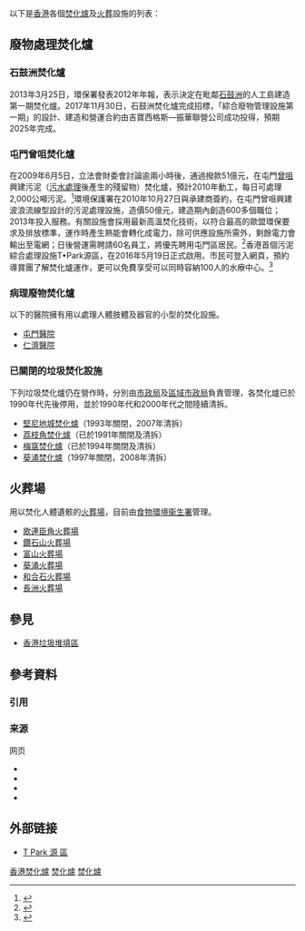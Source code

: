 以下是[[香港|香港]]各個[[焚化爐|焚化爐]]及[[火葬|火葬]]設施的列表：

==廢物處理焚化爐==
===石鼓洲焚化爐===
2013年3月25日，環保署發表2012年年報，表示決定在毗鄰[[石鼓洲|石鼓洲]]的人工島建造第一期焚化爐。2017年11月30日，石鼓洲焚化爐完成招標，「綜合廢物管理設施第一期」的設計、建造和營運合約由吉寶西格斯—振華聯營公司成功投得，預期2025年完成。

===屯門曾咀焚化爐===
{{main|T·PARK 源·區}}
在2009年6月5日，立法會財委會討論逾兩小時後，通過撥款51億元，在屯門[[曾咀|曾咀]]興建污泥（[[污水處理|污水處理]]後產生的殘留物）焚化爐，預計2010年動工，每日可處理2,000公噸污泥。<ref>{{cite news|url=http://news.sina.com.hk/cgi-bin/nw/show.cgi/5/1/1/1158554/1.html|title=51億屯門建焚化爐拍板|newspaper=''星島 (新浪)''|date=2009年6月6日|access-date=2012年4月19日|archive-url=https://web.archive.org/web/20090611021918/http://news.sina.com.hk/cgi-bin/nw/show.cgi/5/1/1/1158554/1.html|archive-date=2009年6月11日|dead-url=yes}}</ref>環境保護署在2010年10月27日與承建商簽約，在屯門曾咀興建波浪流線型設計的污泥處理設施，造價50億元，建造期內創造600多個職位；2013年投入服務。有關設施會採用最新高溫焚化技術，以符合最高的歐盟環保要求及排放標準，運作時產生熱能會轉化成電力，除可供應設施所需外，剩餘電力會輸出至電網；日後營運需聘請60名員工，將優先聘用屯門區居民。<ref>{{cite news|url=http://paper.wenweipo.com/2010/10/28/HK1010280009.htm|title=屯門50億建污泥焚化爐|newspaper=''[[文汇报_(香港)|文匯報]]''|date=2010年10月28日|access-date=2012年4月19日|archive-url=https://web.archive.org/web/20110307001714/http://paper.wenweipo.com/2010/10/28/HK1010280009.htm|archive-date=2011年3月7日|dead-url=yes}}</ref>香港首個污泥綜合處理設施T•Park源區，在2016年5月19日正式啟用。市民可登入網頁，預約導賞團了解焚化爐運作，更可以免費享受可以同時容納100人的水療中心。<ref>{{cite news|url=http://hk.on.cc/hk/bkn/cnt/news/20160519/bkn-20160519132349993-0519_00822_001.html|newspaper=''[[东方日报_(香港)|东方日报 (香港)]]''|title=屯門焚化爐轉廢為能變水療中心 市民免費歎|date=2016年5月19日}}</ref>

===病理廢物焚化爐===
以下的醫院擁有用以處理人體肢體及器官的小型的焚化設施。
*[[屯門醫院|屯門醫院]]
*[[仁濟醫院_(香港)|仁濟醫院]]

===已關閉的垃圾焚化設施===
下列垃圾焚化爐仍在營作時，分別由[[市政局_(香港)|市政局]]及[[區域市政局|區域市政局]]負責管理，各焚化爐已於1990年代先後停用，並於1990年代和2000年代之間陸續清拆。
*[[堅尼地城焚化爐|堅尼地城焚化爐]]（1993年關閉，2007年清拆）
*[[荔枝角焚化爐|荔枝角焚化爐]]（已於1991年關閉及清拆）
*[[梅窩焚化爐|梅窩焚化爐]]（已於1994年關閉及清拆）
*[[葵涌焚化爐|葵涌焚化爐]]（1997年關閉，2008年清拆）

==火葬場==
用以焚化人體遺骸的[[火葬場|火葬場]]，目前由[[食物環境衞生署|食物環境衞生署]]管理。
* [[歌連臣角火葬場|歌連臣角火葬場]]
* [[鑽石山火葬場|鑽石山火葬場]]
* [[富山火葬場|富山火葬場]]
* [[葵涌火葬場|葵涌火葬場]]
* [[和合石火葬場|和合石火葬場]]
* [[長洲火葬場|長洲火葬場]]

== 參見 ==
* [[香港垃圾堆填區|香港垃圾堆填區]]

== 參考資料 ==
=== 引用 ===
{{Reflist|2}}

=== 来源 ===
{{ReflistH}}
; 网页
* {{web reference|URL=http://www.epd.gov.hk/epd/dioxins/tc_chi/cwtc_faq.htm|title=焚化 > 化學廢物處理中心 > 常見問題|work=環境保護署|year=2008年|date=1月26日|accessdate=2008-01-26|archive-date=2008-05-14|archive-url=https://web.archive.org/web/20080514174520/http://www.epd.gov.hk/epd/dioxins/tc_chi/cwtc_faq.htm|dead-url=yes}}
* {{web reference |URL=http://www.news.gov.hk/tc/35e1e7e2-a5a3-4161-94a0-cceebc6a065c.htm |title=焚化爐選址兩年內完成|work=香港政府新聞網|year=2008年|date=1月30日}}
* {{web reference |URL=http://www.epd.gov.hk/epd/tc_chi/environmentinhk/waste/prob_solutions/WFdev_IWMFtech.html |title=焚化技術及廢物問題與解決方案 |work=環境保護署|year=2014|date=11月18日}}
* {{web reference |URL=http://www.epd.gov.hk/epd/tc_chi/environmentinhk/waste/prob_solutions/files/ThermalWasteTreatment_CSPoon.pdf |title=熱能廢物處理座談會-熱能廢物處理：海外經驗 |work=潘智生教授-香港理工大學土木及結構工程學教授 |year=2014|date=11月18日}}
{{ReflistF}}

== 外部链接 ==
{{Commons category|Incinerators in Hong Kong}}
* [http://www.tpark.hk T Park 源 區]

[[Category:香港焚化爐|]]
[[Category:香港廢物處理|焚化爐]]
[[Category:香港建築物列表|焚化爐]]